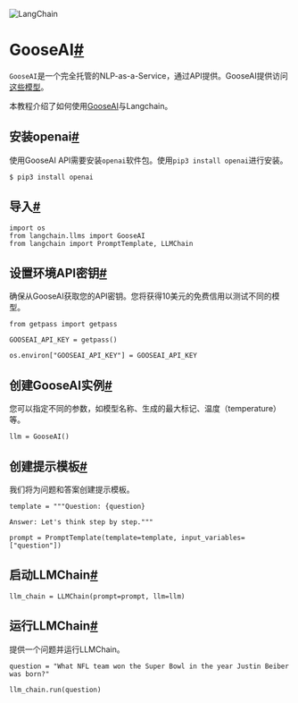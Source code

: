 

<Head>
  <script>
    {
      `(function() {
         var _hmt = _hmt || [];
(function() {
  var hm = document.createElement("script");
  hm.src = "https://hm.baidu.com/hm.js?e60fb290e204e04c5cb6f79b0ac1e697";
  var s = document.getElementsByTagName("script")[0]; 
  s.parentNode.insertBefore(hm, s);
})();
       })();`
    }
  </script>
</Head>

![LangChain](https://pica.zhimg.com/50/v2-56e8bbb52aa271012541c1fe1ceb11a2_r.gif)





GooseAI[#](#gooseai "Permalink to this headline")
=================================================

`GooseAI`是一个完全托管的NLP-as-a-Service，通过API提供。GooseAI提供访问[这些模型](https://goose.ai/docs/models)。

本教程介绍了如何使用[GooseAI](https://goose.ai/)与Langchain。

安装openai[#](#install-openai "Permalink to this headline")
---------------------------------------------------------

使用GooseAI API需要安装`openai`软件包。使用`pip3 install openai`进行安装。

```
$ pip3 install openai

```

导入[#](#imports "Permalink to this headline")
--------------------------------------------

```
import os
from langchain.llms import GooseAI
from langchain import PromptTemplate, LLMChain

```

设置环境API密钥[#](#set-the-environment-api-key "Permalink to this headline")
-----------------------------------------------------------------------

确保从GooseAI获取您的API密钥。您将获得10美元的免费信用以测试不同的模型。

```
from getpass import getpass

GOOSEAI_API_KEY = getpass()

```

```
os.environ["GOOSEAI_API_KEY"] = GOOSEAI_API_KEY

```

创建GooseAI实例[#](#create-the-gooseai-instance "此标题的永久链接")
-------------------------------------------------------

您可以指定不同的参数，如模型名称、生成的最大标记、温度（temperature）等。

```
llm = GooseAI()

```

创建提示模板[#](#create-a-prompt-template "此标题的永久链接")
-----------------------------------------------

我们将为问题和答案创建提示模板。

```
template = """Question: {question}

Answer: Let's think step by step."""

prompt = PromptTemplate(template=template, input_variables=["question"])

```

启动LLMChain[#](#initiate-the-llmchain "此标题的永久链接")
------------------------------------------------

```
llm_chain = LLMChain(prompt=prompt, llm=llm)

```

运行LLMChain[#](#run-the-llmchain "此标题的永久链接")
-------------------------------------------

提供一个问题并运行LLMChain。

```
question = "What NFL team won the Super Bowl in the year Justin Beiber was born?"

llm_chain.run(question)

```

